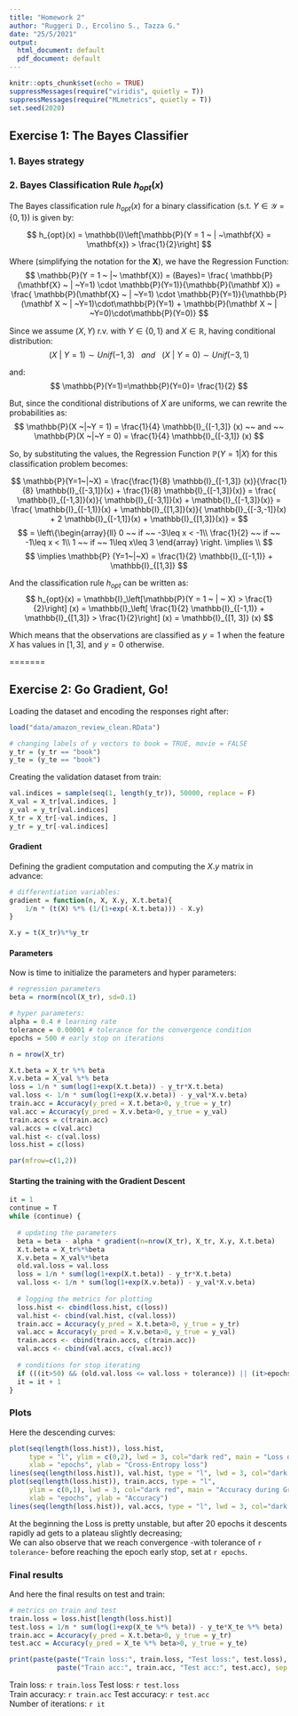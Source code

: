 ```yaml
---
title: "Homework 2"
author: "Ruggeri D., Ercolino S., Tazza G."
date: "25/5/2021"
output:
  html_document: default
  pdf_document: default
---
```


```r
knitr::opts_chunk$set(echo = TRUE)
suppressMessages(require("viridis", quietly = T))
suppressMessages(require("MLmetrics", quietly = T))
set.seed(2020)
```

## Exercise 1: The Bayes Classifier

### 1. Bayes strategy

### 2. Bayes Classification Rule $h_{opt}(x)$

The Bayes classification rule $h_{opt}(x)$ for a binary classification (s.t. $Y \in \mathcal{Y} = \{0,1\}$) is given by:

$$
h_{opt}(x) = \mathbb{I}\left[\mathbb{P}(Y = 1 ~ | ~\mathbf{X} = \mathbf{x}) > \frac{1}{2}\right]
$$

Where (simplifying the notation for the $\mathbf{X}$), we have the Regression Function:
$$
\mathbb{P}(Y = 1 ~ |~ \mathbf{X}) = (Bayes)= \frac{ \mathbb{P}(\mathbf{X} ~ | ~Y=1) \cdot \mathbb{P}(Y=1)}{\mathbb{P}(\mathbf X)} =   \frac{ \mathbb{P}(\mathbf{X} ~ | ~Y=1) \cdot \mathbb{P}(Y=1)}{\mathbb{P}(\mathbf X ~ | ~Y=1)\cdot\mathbb{P}(Y=1) + \mathbb{P}(\mathbf X ~ | ~Y=0)\cdot\mathbb{P}(Y=0)}
$$

Since we assume $(X,Y)$ r.v. with $Y \in \{0,1\}$ and $X \in \mathbb{R}$, having conditional distribution:
$$
(X ~|~Y = 1) \sim Unif(-1, 3) ~~~ and~~~ (X ~|~Y = 0) \sim Unif(-3, 1)
$$

and:
$$
\mathbb{P}(Y=1)=\mathbb{P}(Y=0)= \frac{1}{2}
$$ 

But, since the conditional distributions of $X$ are uniforms, we can rewrite the probabilities as:
$$
\mathbb{P}(X ~|~Y = 1) = \frac{1}{4} \mathbb{I}_{[-1,3]} (x) ~~ and ~~ \mathbb{P}(X ~|~Y = 0) = \frac{1}{4} \mathbb{I}_{[-3,1]} (x)  
$$


So, by substituting the values, the Regression Function $\mathbb{P}(Y=1|X)$ for this classification problem becomes:

$$
\mathbb{P}(Y=1~|~X) = \frac{\frac{1}{8} \mathbb{I}_{[-1,3]} (x)}{\frac{1}{8} \mathbb{I}_{[-3,1]}(x) + \frac{1}{8} \mathbb{I}_{[-1,3]}(x)} =  \frac{ \mathbb{I}_{[-1,3]}(x)}{ \mathbb{I}_{[-3,1]}(x) +  \mathbb{I}_{[-1,3]}(x)} = \frac{ \mathbb{I}_{[-1,1)}(x) + \mathbb{I}_{[1,3]}(x)}{ \mathbb{I}_{[-3,-1]}(x) + 2 \mathbb{I}_{[-1,1]}(x) +  \mathbb{I}_{[1,3]}(x)}  = 
$$
$$
 = \left\{\begin{array}{ll}
                  0 ~~ if ~~ -3\leq x < -1\\
                  \frac{1}{2} ~~ if ~~ -1\leq x < 1\\
                  1 ~~ if ~~ 1\leq x\leq 3
                \end{array}
              \right. \implies \\
$$
$$
 \implies \mathbb{P} (Y=1~|~X) = \frac{1}{2} \mathbb{I}_{[-1,1)} + \mathbb{I}_{[1,3]}
$$

And the classification rule $h_{opt}$ can be written as:
$$
h_{opt}(x) = \mathbb{I}_\left[\mathbb{P}(Y = 1 ~ | ~ X) > \frac{1}{2}\right] (x) = \mathbb{I}_\left[ \frac{1}{2} \mathbb{I}_{[-1,1)} + \mathbb{I}_{[1,3]} > \frac{1}{2}\right] (x) = \mathbb{I}_{[1, 3]} (x)
$$

Which means that the observations are classified as $y=1$ when the feature $X$ has values in $[1,3]$, and $y=0$ otherwise.



=======

## Exercise 2: Go Gradient, Go!

Loading the dataset and encoding the responses right after: 

```r
load("data/amazon_review_clean.RData")

# changing labels of y vectors to book = TRUE, movie = FALSE
y_tr = (y_tr == "book")
y_te = (y_te == "book")

```

Creating the validation dataset from train:

```r
val.indices = sample(seq(1, length(y_tr)), 50000, replace = F)
X_val = X_tr[val.indices, ]
y_val = y_tr[val.indices]
X_tr = X_tr[-val.indices, ]
y_tr = y_tr[-val.indices]
```

#### Gradient
Defining the gradient computation and computing the $X.y$ matrix in advance:

```r
# differentiation variables:
gradient = function(n, X, X.y, X.t.beta){
    1/n * (t(X) %*% (1/(1+exp(-X.t.beta))) - X.y)
}

X.y = t(X_tr)%*%y_tr
```

#### Parameters
Now is time to initialize the parameters and hyper parameters:

```r
# regression parameters
beta = rnorm(ncol(X_tr), sd=0.1)

# hyper parameters:
alpha = 0.4 # learning rate
tolerance = 0.00001 # tolerance for the convergence condition
epochs = 500 # early stop on iterations

n = nrow(X_tr)
```

```r
X.t.beta = X_tr %*% beta
X.v.beta = X_val %*% beta
loss = 1/n * sum(log(1+exp(X.t.beta)) - y_tr*X.t.beta)
val.loss <- 1/n * sum(log(1+exp(X.v.beta)) - y_val*X.v.beta)
train.acc = Accuracy(y_pred = X.t.beta>0, y_true = y_tr)
val.acc = Accuracy(y_pred = X.v.beta>0, y_true = y_val)
train.accs = c(train.acc)
val.accs = c(val.acc)
val.hist <- c(val.loss)
loss.hist = c(loss)

par(mfrow=c(1,2))
```

#### Starting the training with the Gradient Descent

```r
it = 1
continue = T
while (continue) {
  
  # updating the parameters 
  beta = beta - alpha * gradient(n=nrow(X_tr), X_tr, X.y, X.t.beta)
  X.t.beta = X_tr%*%beta
  X.v.beta = X_val%*%beta
  old.val.loss = val.loss
  loss = 1/n * sum(log(1+exp(X.t.beta)) - y_tr*X.t.beta)
  val.loss <- 1/n * sum(log(1+exp(X.v.beta)) - y_val*X.v.beta)
  
  # logging the metrics for plotting
  loss.hist <- cbind(loss.hist, c(loss))
  val.hist <- cbind(val.hist, c(val.loss))
  train.acc = Accuracy(y_pred = X.t.beta>0, y_true = y_tr)
  val.acc = Accuracy(y_pred = X.v.beta>0, y_true = y_val)
  train.accs <- cbind(train.accs, c(train.acc))
  val.accs <- cbind(val.accs, c(val.acc))
  
  # conditions for stop iterating
  if (((it>50) && (old.val.loss <= val.loss + tolerance)) || (it>epochs)){continue = F}
  it = it + 1
}

```

### Plots
Here the descending curves:

```r
plot(seq(length(loss.hist)), loss.hist, 
     type = "l", ylim = c(0,2), lwd = 3, col="dark red", main = "Loss during Gradient Descent",
     xlab = "epochs", ylab = "Cross-Entropy loss")
lines(seq(length(loss.hist)), val.hist, type = "l", lwd = 3, col="dark blue")
plot(seq(length(loss.hist)), train.accs, type = "l",
     ylim = c(0,1), lwd = 3, col="dark red", main = "Accuracy during Gradient Descent",
     xlab = "epochs", ylab = "Accuracy")
lines(seq(length(loss.hist)), val.accs, type = "l", lwd = 3, col="dark blue")
```

At the beginning the Loss is pretty unstable, but after 20 epochs it descents rapidly ad gets to a plateau slightly decreasing; <br>
We can also observe that we reach convergence -with tolerance of `r tolerance`- before reaching the epoch early stop, set at `r epochs`.

### Final results
And here the final results on test and train:

```r
# metrics on train and test
train.loss = loss.hist[length(loss.hist)]
test.loss = 1/n * sum(log(1+exp(X_te %*% beta)) - y_te*X_te %*% beta)
train.acc = Accuracy(y_pred = X.t.beta>0, y_true = y_tr)
test.acc = Accuracy(y_pred = X_te %*% beta>0, y_true = y_te)

print(paste(paste("Train loss:", train.loss, "Test loss:", test.loss), 
            paste("Train acc:", train.acc, "Test acc:", test.acc), sep = "\n"))
```
Train loss: `r train.loss` Test loss: `r test.loss` \
Train accuracy: `r train.acc` Test accuracy: `r test.acc` \
Number of iterations: `r it`
